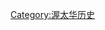 {{sidebar
| name = 渥太华历史
| width = auto
| pretitlestyle = border-top:#004890 3px solid;
| titlestyle = border-bottom:#00A78D 3px solid;
| headingstyle = border-top:#004890 3px solid; border-bottom:#00A78D 3px solid;
| belowstyle = border-top:#004890 3px solid; border-bottom:#00A78D 3px solid;
| title = {{tsl|en|History of Ottawa|渥太华历史|渥太华历史}}<br>{{small|系列条目}}
| image = [[File:Centre Block and Library of Parliament.jpeg|200px]]
| content1 = 
{{aligned table|fullwidth=y|leftright=y
| {{tsl|en|Bytown||Bytown}} |1826年成立
| [[渥太華]] |1855年至今
}}
| heading2 = {{tsl|en|Timeline of Ottawa history||大事年表}}
| content2 = 
{{aligned table|fullwidth=y|leftright=y
|{{tsl|en|Ottawa River timber trade||Timber trade}} |1806
|[[丽都运河]] | 1826
|{{tsl|en|ByWard Market||ByWard Market}} | 1827
|{{tsl|en|Shiners' War||Shiners' War}} | 1835
|{{tsl|en|Stony Monday Riot||Stony Monday Riot}} | 1849
|{{tsl|en|Bytown and Prescott Railway||Railway}} | 1855
|[[國會山莊 (加拿大)]] | 1857
|{{tsl|en|Ottawa Electric Railway||Streetcars}} | 1891
|{{tsl|en|1900 Hull–Ottawa fire||Hull–Ottawa fire}} | 1900
|{{tsl|en|1929 Ottawa sewer explosion||Sewer explosion}} | 1929
|[[伊格尔·古琴科]] | 1945  
|{{tsl|en|Greber Plan||Greber Plan}} | 1950
|{{tsl|en|1985 Turkish embassy attack in Ottawa||Embassy attack}} |1985
|[[渥太華輕鐵]] | 2001
}}
| content3 = {{tsl|en|List of people from Ottawa||Historical individuals}}
}}<noinclude>
[[Category:渥太华历史]]
</noinclude>